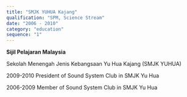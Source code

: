 ```yaml
---
title: "SMJK YUHUA Kajang"
qualification: "SPM, Science Stream"
date: "2006 - 2010"
category: "education"
sequence: "1"
---
```


<b>Sijil Pelajaran Malaysia</b>

Sekolah Menengah Jenis Kebangsaan Yu Hua Kajang (SMJK YUHUA)

2009-2010 President of Sound System Club in SMJK Yu Hua

2006-2009 Member of Sound System Club in SMJK Yu Hua